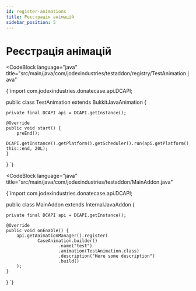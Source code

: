 ```yaml
---
id: register-animations
title: Реєстрація анімацій
sidebar_position: 5
---
```



# Реєстрація анімацій

<CodeBlock
        language="java"
        title="src/main/java/com/jodexindustries/testaddon/registry/TestAnimation.java"
>
{`import com.jodexindustries.donatecase.api.DCAPI;

public class TestAnimation extends BukkitJavaAnimation {

    private final DCAPI api = DCAPI.getInstance();

    @Override
    public void start() {
        preEnd();
        DCAPI.getInstance().getPlatform().getScheduler().run(api.getPlatform(), this::end, 20L);
    }
}
`}
</CodeBlock>

<CodeBlock
        language="java"
        title="src/main/java/com/jodexindustries/testaddon/MainAddon.java"
>
{`import com.jodexindustries.donatecase.api.DCAPI;

public class MainAddon extends InternalJavaAddon {

    private final DCAPI api = DCAPI.getInstance();

    @Override
    public void onEnable() {
        api.getAnimationManager().register(
                CaseAnimation.builder()
                        .name("test")
                        .animation(TestAnimation.class)
                        .description("Here some description")
                        .build()
        );
    }

}
`}
</CodeBlock>